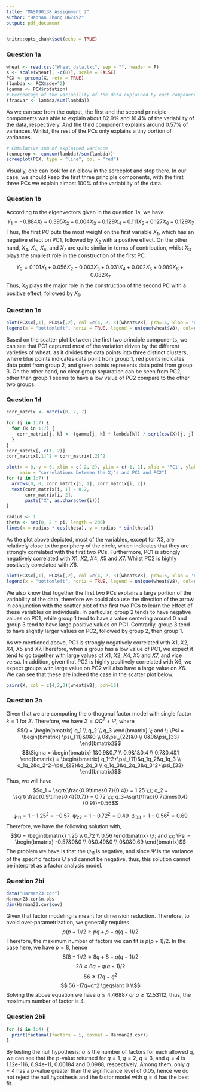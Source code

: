 ```yaml
---
title: "MAST90138 Assignment 2"
author: "Haonan Zhong 867492"
output: pdf_document
---
```


```r
knitr::opts_chunk$set(echo = TRUE)
```

### Question 1a
```r
wheat <- read.csv("Wheat data.txt", sep = "", header = F)
X <- scale(wheat[, -c(8)], scale = FALSE)
PCX <- prcomp(X, retx = TRUE)
(lambda <- PCX$sdev^2)
(gamma <- PCX$rotation)
# Percentage of the variability of the data explained by each component
(fracvar <- lambda/sum(lambda))
```
As we can see from the output, the first and the second principle components was able to explain about 82.9% and 16.4% of the variability of the data, respectively. And the third component explains around 0.57% of variances. Whilst, the rest of the PCs only explains a tiny portion of variances.

```r
# Cumulative sum of explained variance
(cumuprop <- cumsum(lambda)/sum(lambda))
screeplot(PCX, type = "line", col = "red")
```
Visually, one can look for an elbow in the screeplot and stop there. In our case, we should keep the first three principle components, with the first three PCs we explain almost 100% of the variability of the data.

### Question 1b
According to the eigenvectors given in the question 1a, we have
$$Y_{1} = -0.884X_1 - 0.395X_2 - 0.004X_3 - 0.129X_4 - 0.111X_5 + 0.127X_6 - 0.129X_7$$
Thus, the first PC puts the most weight on the first variable $X_1$, which has an negative effect on PC1, followed by $X_2$ with a positive effect. On the other hand, $X_4$, $X_5$, $X_6$, and $X_7$ are quite similar in terms of contribution, whilst $X_3$ plays the smallest role in the construction of the first PC.

$$Y_2 = 0.101X_1 +0.056X_2-0.003X_3 + 0.031X_4 + 0.002X_5 + 0.989X_6 + 0.082X_7$$
Thus, $X_6$ plays the major role in the construction of the second PC with a positive effect, followed by $X_1$.

### Question 1c
```r
plot(PCX$x[,1], PCX$x[,2], col =c(4, 2, 3)[wheat$V8], pch=16, xlab = 'PC1', ylab = 'PC2')
legend(x = "bottomleft", horiz = TRUE, legend = unique(wheat$V8), col=c(4, 2, 3), pch=16)
```
Based on the scatter plot between the first two principle components, we can see that PC1 captured most of the variation driven by the different varieties of wheat, as it divides the data points into three distinct clusters, where blue points indicates data point from group 1, red points indicates data point from group 2, and green points represents data point from group 3. On the other hand, no clear group separation can be seen from PC2, other than group 1 seems to have a low value of PC2 compare to the other two groups.

### Question 1d
```r
corr_matrix <- matrix(0, 7, 7)

for (j in 1:7) {
  for (k in 1:7) {
    corr_matrix[j, k] <- (gamma[j, k] * lambda[k]) / sqrt(cov(X)[j, j] * lambda[k])
  }
}
corr_matrix[, c(1, 2)]
corr_matrix[,1]^2 + corr_matrix[,2]^2
```

```r
plot(x = 0, y = 0, xlim = c(-2, 2), ylim = c(-1, 1), xlab = 'PC1', ylab = 'PC2',
     main = "correlations between the Xj's and PC1 and PC2")
for (i in 1:7) {
  arrows(0, 0, corr_matrix[i, 1], corr_matrix[i, 2])
  text(corr_matrix[i, 1] - 0.2, 
       corr_matrix[i, 2],
       paste("X", as.character(i)))
}

radius <- 1
theta <- seq(0, 2 * pi, length = 200)
lines(x = radius * cos(theta), y = radius * sin(theta))
```
As the plot above depicted, most of the variables, except for $X3$, are relatively close to the periphery of the circle, which indicates that they are strongly correlated with the first two PCs. Furthermore, PC1 is strongly negatively correlated with $X1$, $X2$, $X4$, $X5$ and $X7$. Whilst PC2 is highly positively correlated with $X6$.
```r
plot(PCX$x[,1], PCX$x[,2], col =c(4, 2, 3)[wheat$V8], pch=16, xlab = 'PC1', ylab = 'PC2')
legend(x = "bottomleft", horiz = TRUE, legend = unique(wheat$V8), col=c(4, 2, 3), pch=16)
```
We also know that together the first two PCs explains a large portion of the variability of the data, therefore we could also use the direction of the arrow in conjunction with the scatter plot of the first two PCs to learn the effect of these variables on individuals. In particular, group 2 tends to have negative values on PC1, while group 1 tend to have a value centering around 0 and group 3 tend to have large positive values on PC1. Contrarily, group 3 tend to have slightly larger values on PC2, followed by group 2, then group 1.

As we mentioned above, PC1 is strongly negatively correlated with $X1$, $X2$, $X4$, $X5$ and $X7$.Therefore, when a group has a low value of PC1, we expect it tend to go together with large values of $X1$, $X2$, $X4$, $X5$ and $X7$, and vice versa. In addition, given that PC2 is highly positively correlated with $X6$, we expect groups with large value on PC2 will also have a large value on $X6$. We can see that these are indeed the case in the scatter plot below. 

```r
pairs(X, col = c(4,2,3)[wheat$V8], pch=16)
```

### Question 2a
Given that we are computing the orthogonal factor model with single factor $k=1$ for $\Sigma$. Therefore, we have $\Sigma = QQ^T+\Psi$, where
$$Q = \begin{bmatrix} q_1 \\ q_2 \\ q_3 \end{bmatrix} \; and \; \Psi = \begin{bmatrix} \psi_{11}&0&0 \\ 0&\psi_{22}&0 \\ 0&0&\psi_{33} \end{bmatrix}$$
$$\Sigma = \begin{bmatrix} 1&0.9&0.7 \\ 0.9&1&0.4 \\ 0.7&0.4&1 \end{bmatrix} = \begin{bmatrix} q_1^2+\psi_{11}&q_1q_2&q_1q_3 \\ q_1q_2&q_2^2+\psi_{22}&q_2q_3 \\ q_1q_3&q_2q_3&q_3^2+\psi_{33} \end{bmatrix}$$
Thus, we will have
$$q_1 = \sqrt{\frac{0.9\times0.7}{0.4}} = 1.25 \;\; q_2 = \sqrt{\frac{0.9\times0.4}{0.7}} = 0.72 \;\; q_3=\sqrt{\frac{0.7\times0.4}{0.9}}=0.56$$

$$\psi_{11} = 1-1.25^2=-0.57 \;\; \psi_{22} = 1-0.72^2 = 0.49 \;\; \psi_{33} = 1-0.56^2=0.69$$
Therefore, we have the following solution with,
$$Q = \begin{bmatrix} 1.25 \\ 0.72 \\ 0.56 \end{bmatrix} \;\; and \;\; \Psi = \begin{bmatrix} -0.57&0&0 \\ 0&0.49&0 \\ 0&0&0.69 \end{bmatrix}$$
The problem we have is that the $\psi_{11}$ is negative, and since $\Psi$ is the variance of the specific factors $U$ and cannot be negative, thus, this solution cannot be interpret as a factor analysis model.

### Question 2bi
```r
data("Harman23.cor")
Harman23.cor$n.obs
dim(Harman23.cor$cov)
```
Given that factor modeling is meant for dimension reduction. Therefore, to avoid over-parametrization, we generally requires
$$p(p+1)/2 \geqslant pq+p-q(q-1)/2$$
Therefore, the maximum number of factors we can fit is $p(p+1)/2$. In the case here, we have $p=8$, hence
$$8(8+1)/2\geqslant 8q+8-q(q-1)/2 $$
$$28 \geqslant 8q-q(q-1)/2 $$
$$56 \geqslant 17q-q^2$$
$$ 56 -17q+q^2 \geqslant 0 \\$$
Solving the above equation we have $q \leqslant 4.46887 \; or \; q\geqslant 12.53112$, thus, the maximum number of factor is 4.

### Question 2bii
```r
for (i in 1:4) {
  print(factanal(factors = i, covmat = Harman23.cor))
}
```
By testing the null hypothesis: $q$ is the number of factors for each allowed q, we can see that the p-value returned for $q=1$, $q=2$, $q=3$, and $q=4$ is 1.12e-116, 6.94e-11, 0.00184 and 0.0988, respectively. Among them, only $q=4$ has a p-value greater than the significance level of 0.05, hence we do not reject the null hypothesis and the factor model with $q=4$ has the best fit.
